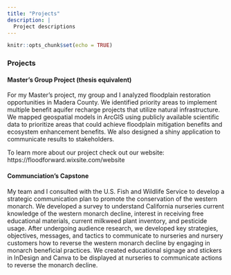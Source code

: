 ```yaml
---
title: "Projects"
description: |
  Project descriptions 
---
```


```r
knitr::opts_chunk$set(echo = TRUE)
```

### Projects 

#### Master's Group Project (thesis equivalent)
For my Master's project, my group and I analyzed floodplain restoration opportunities in Madera County. We identified priority areas to implement multiple benefit aquifer recharge projects that utilize natural infrastructure. We mapped geospatial models in ArcGIS using publicly available scientific data to prioritize areas that could achieve floodplain mitigation benefits and ecosystem enhancement benefits. We also designed a shiny application to communicate results to stakeholders. 

To learn more about our project check out our website:  https://floodforward.wixsite.com/website

#### Communciation's Capstone 
My team and I consulted with the U.S. Fish and Wildlife Service to develop a strategic communication plan to promote the conservation of the western monarch. We developed a survey to understand California nurseries current knowledge of the western monarch decline, interest in receiving free educational materials, current milkweed plant inventory, and pesticide usage. After undergoing audience research, we developed key strategies, objectives, messages, and tactics to communicate to nurseries and nursery customers how to reverse the western monarch decline by engaging in monarch beneficial practices. We created educational signage and stickers in InDesign and Canva to be displayed at nurseries to communicate actions to reverse the monarch decline. 

